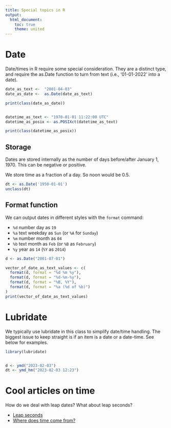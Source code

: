 ```yaml
---
title: Special topics in R
output: 
  html_document:
    toc: true
    theme: united
---
```


# Date

Date/times in R require some special consideration.
They are a distinct type, and require the as.Date function to turn from text (i.e., '01-01-2022' into a date).

``` r

date_as_text <-  "2001-04-03"
date_as_date <-  as.Date(date_as_text)

print(class(date_as_date))


datetime_as_text <- "1970-01-01 11:22:00 UTC"
datetime_as_posix <- as.POSIXct(datetime_as_text)

print(class(datetime_as_posix))
```

## Storage

Dates are stored internally as the number of days before/after January 1, 1970. This can be negative or positive.

We store time as a fraction of a day. So noon would be 0.5.

``` r
dt <- as.Date('1950-01-01')
unclass(dt)
```

## Format function

We can output dates in different styles with the `format` command: 

- `%d` number day as `19`
- `%a` text weekday as `Sun` (or `%A` for `Sunday`)
- `%m` number month as `04`
- `%b` text month as `Feb` (or `%B` as `February`)
- `%y` year as `14` (`%Y` as `2014`)

``` r

d <- as.Date("2001-07-01")

vector_of_date_as_text_values <- c(
  format(d, format = "%d %m %y"),
  format(d, format = "%d-%m-%y"),
  format(d, format = "%B, %Y"),
  format(d, format = "%a (%d of %b)")
)
print(vector_of_date_as_text_values)
```

# Lubridate

We typically use lubridate in this class to simplify date/time handling. The biggest issue to keep straight is if an item is a date or a date-time. See below for examples.


``` r
library(lubridate)


d <- ymd("2023-02-03")
dt <- ymd_hm("2023-02-03 12:23")
```


# Cool articles on time

How do we deal with leap dates? What about leap seconds?
 
- [Leap seconds](https://arstechnica.com/science/2023/11/leap-seconds-could-become-leap-minutes-despite-pushback-from-russians-vatican/)
- [Where does time come from?](https://dotat.at/@/2023-05-26-whence-time.html)
